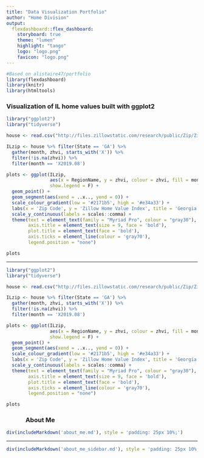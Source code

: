 ```yaml
---
title: "Data Visualization Portfolio"
author: "Home Division"
output: 
  flexdashboard::flex_dashboard:
    storyboard: true
    theme: "lumen"
    highlight: "tango"
    logo: "logo.png"
    favicon: "logo.png"
---
```


```r
#Based on alistaire47/portfolio
library(flexdashboard)
library(knitr)
library(htmltools)
```


### Visualization of IL home values built with ggplot2 {data-commentary-width=700}


```r

library("ggplot2")
library("tidyverse")

house <- read.csv("http://files.zillowstatic.com/research/public/Zip/Zip_Zhvi_AllHomes.csv",header=T)

ILzip <- house %>% filter(State == 'GA') %>% 
  gather(month, zhvi, starts_with('X')) %>% 
  filter(!is.na(zhvi)) %>% 
  filter(month == 'X2019.08')

plots <- ggplot(ILzip, 
                aes(x = RegionName, y = zhvi, colour = zhvi, fill = month), 
                show.legend = F) + 
  geom_point() + 
  geom_segment(aes(xend = ..x.., yend = 0)) + 
  scale_colour_gradient(low = '#2171b5', high = '#e34a33') + 
  labs(x = 'Zip Code', y = 'Zillow Home Value Index', title = 'Georgia Home Values July 2019') + 
  scale_y_continuous(labels = scales::comma) + 
  theme(text = element_text(family = "Myriad Pro", colour = "gray30"),
        axis.title = element_text(size = 9, face = 'bold'),
        plot.title = element_text(face = 'bold'), 
        axis.ticks = element_line(colour = 'gray70'),
        legend.position = "none")

plots

```

***

```r
library("ggplot2")
library("tidyverse")

house <- read.csv("http://files.zillowstatic.com/research/public/Zip/Zip_Zhvi_AllHomes.csv",header=T)

ILzip <- house %>% filter(State == 'GA') %>% 
  gather(month, zhvi, starts_with('X')) %>% 
  filter(!is.na(zhvi)) %>% 
  filter(month == 'X2019.08')

plots <- ggplot(ILzip, 
                aes(x = RegionName, y = zhvi, colour = zhvi, fill = month), 
                show.legend = F) + 
  geom_point() + 
  geom_segment(aes(xend = ..x.., yend = 0)) + 
  scale_colour_gradient(low = '#2171b5', high = '#e34a33') + 
  labs(x = 'Zip Code', y = 'Zillow Home Value Index', title = 'Georgia Home Values July 2019') + 
  scale_y_continuous(labels = scales::comma) + 
  theme(text = element_text(family = "Myriad Pro", colour = "gray30"),
        axis.title = element_text(size = 9, face = 'bold'),
        plot.title = element_text(face = 'bold'), 
        axis.ticks = element_line(colour = 'gray70'),
        legend.position = "none")

plots

```

### About Me {style="padding: 0px 10%;"}

```r
div(includeMarkdown('about_me.md'), style = 'padding: 25px 10%;')
```

***

```r
div(includeMarkdown('about_me_sidebar.md'), style = 'padding: 25px 10%;')
```
